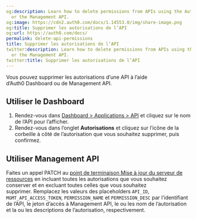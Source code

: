 ```yaml
---
og:description: Learn how to delete permissions from APIs using the Auth0 Dashboard
  or the Management API.
og:image: https://cdn2.auth0.com/docs/1.14553.0/img/share-image.png
og:title: Supprimer les autorisations de l’API
og:url: https://auth0.com/docs/
permalink: delete-api-permissions
title: Supprimer les autorisations de l’API
twitter:description: Learn how to delete permissions from APIs using the Auth0 Dashboard
  or the Management API.
twitter:title: Supprimer les autorisations de l’API
---
```


Vous pouvez supprimer les autorisations d’une API à l’aide d’Auth0 Dashboard ou de Management API.

## Utiliser le Dashboard

1. Rendez-vous dans [Dashboard > Applications > API](%24%7Bmanage_url%7D/#/apis) et cliquez sur le nom de l’API pour l’afficher.
2. Rendez-vous dans l’onglet **Autorisations** et cliquez sur l’icône de la corbeille à côté de l’autorisation que vous souhaitez supprimer, puis confirmez.

## Utiliser Management API 

Faites un appel PATCH au [point de terminaison Mise à jour du serveur de ressources](https://auth0.com/docs/api/management/v2#!/Resource_Servers/patch_resource_servers_by_id) en incluant toutes les autorisations que vous souhaitez conserver et en excluant toutes celles que vous souhaitez supprimer. Remplacez les valeurs des placeholders `API_ID`, `MGMT_API_ACCESS_TOKEN`, `PERMISSION_NAME` et `PERMISSION_DESC` par l’identifiant de l’API, le jeton d’accès à Management API, le ou les nom de l’autorisation et la ou les descriptions de l’autorisation, respectivement.